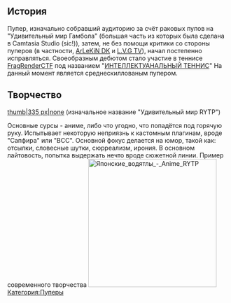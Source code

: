 {{Инфобокс для пуперов
|title2=Jespin
|другие_ники=
|image3=[[Файл:A-AiVRTPbBk.jpg|left]]
|сферы_творчества= RYTP, "комексы про сас" (контент)
|год_начала=27 июл. 2014 г.
|image4=[[Файл:0qzSAQbtu30.jpg|left]]
|имя_фамилия=Илья Камалов
|дата_рождения=20 марта 2000 г.
|место_проживания=Ульяновск
|ссылки=
*[https://www.youtube.com/c/Jespin YouTube]
*[https://www.youtube.com/channel/UCDEmzpcl8JtqicpM-Rrf8VA Альт]
*[https://vk.com/ilya_senpai Страница ВК]
*[https://vk.com/jespinofficial Группа ВК]
*[http://youchew.net/forum/index.php?/profile/20173-jespin/ YouChew]
}}

== История ==
Пупер, изначально собравший аудиторию за счёт раковых пупов на "Удивительный мир Гамбола" (большая часть из которых была сделана в Camtasia Studio (sic!)), затем, не без помощи критики со стороны пуперов (в частности, [[ArLeKiN DK]] и [[L.V.G TV]]), начал постепенно исправляться. Своеобразным дебютом стало участие в теннисе [[FragRenderCTF]] под названием "[https://www.youtube.com/watch?v=mJPT_hhx2Vg ИНТЕЛЛЕКТУАНАЛЬНЫЙ ТЕННИС]" На данный момент является среднескиллованым пупером.

== Творчество ==
[[Файл:Shit 1|thumb|335 px|none]] (изначальное название "Удивительный мир RYTP")

<nowiki> </nowiki>Основные сурсы - аниме, либо что угодно, что попадётся под горячую руку. Испытывает некоторую неприязнь к кастомным плагинам, вроде "Сапфира" или "BCC".
Основной фокус делается на юмор, такой как: отсылки, словесные шутки, сюрреализм, ирония. В основном лайтовость, попытка выдержать нечто вроде сюжетной линии.
Пример современного творчества
[[File:Японские водятлы - Anime RYTP|left|thumb|293x293px]]
[[Категория:Пуперы]]
